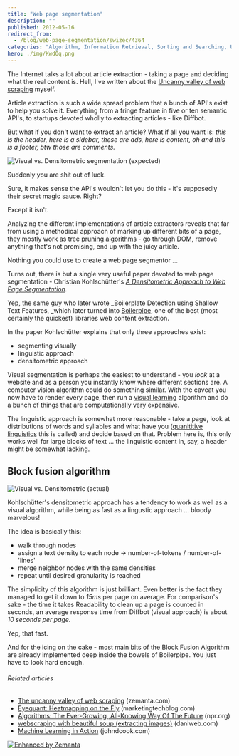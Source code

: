 ```yaml
---
title: "Web page segmentation"
description: ""
published: 2012-05-16
redirect_from:
  - /blog/web-page-segmentation/swizec/4364
categories: "Algorithm, Information Retrieval, Sorting and Searching, Uncategorized, Web page"
hero: ./img/KwdOq.png
---
```


The Internet talks a lot about article extraction - taking a page and deciding what the real content is. Hell, I've written about the [Uncanny valley of web scraping](http://www.zemanta.com/fruitblog/the-uncanny-valley-of-web-scraping/) myself.

Article extraction is such a wide spread problem that a bunch of API's exist to help you solve it. Everything from a fringe feature in five or ten semantic API's, to startups devoted wholly to extracting articles - like Diffbot.

But what if you don't want to extract an article? What if all you want is: _this is the header, here is a sidebar, these are ads, here is content, oh and this is a footer, btw those are comments._

![Visual vs. Densitometric segmentation (expected)](./img/KwdOq.png "Visual vs. Densitometric segmentation (expected)")

Suddenly you are shit out of luck.

Sure, it makes sense the API's wouldn't let you do this - it's supposedly their secret magic sauce. Right?

Except it isn't.

Analyzing the different implementations of article extractors reveals that far from using a methodical approach of marking up different bits of a page, they mostly work as tree [pruning algorithms](http://en.wikipedia.org/wiki/Pruning_%28decision_trees%29 "Pruning (decision trees)") - go through [DOM](http://en.wikipedia.org/wiki/Document_Object_Model "Document Object Model"), remove anything that's not promising, end up with the juicy article.

Nothing you could use to create a web page segmentor ...

Turns out, there is but a single very useful paper devoted to web page segmentation - Christian Kohlschütter's _[A Densitometric Approach to Web Page Segmentation](https://docs.google.com/viewer?url=http%3A%2F%2Fcoitweb.uncc.edu%2F~jfan%2Fwebimage2.pdf)._

Yep, the same guy who later wrote \_Boilerplate Detection using Shallow Text Features, \_which later turned into [Boilerpipe](https://code.google.com/p/boilerpipe/), one of the best (most certainly the quickest) libraries web content extraction.

In the paper Kohlschütter explains that only three approaches exist:

- segmenting visually
- linguistic approach
- densitometric approach

Visual segmentation is perhaps the easiest to understand - you _look_ at a website and as a person you instantly know where different sections are. A computer vision algorithm could do something similar. With the caveat you now have to render every page, then run a [visual learning](http://en.wikipedia.org/wiki/Visual_learning "Visual learning") algorithm and do a bunch of things that are computationally very expensive.

The linguistic approach is somewhat more reasonable - take a page, look at distributions of words and syllables and what have you ([quanititive linguistics](http://en.wikipedia.org/wiki/Quantitative_linguistics) this is called) and decide based on that. Problem here is, this only works well for large blocks of text ... the linguistic content in, say, a header might be somewhat lacking.

## Block fusion algorithm

![Visual vs. Densitometric (actual)](./img/LCupU.png "Visual vs. Densitometric (actual)")

Kohlschütter's densitometric approach has a tendency to work as well as a visual algorithm, while being as fast as a lingustic approach ... bloody marvelous!

The idea is basically this:

- walk through nodes
- assign a text density to each node -> number-of-tokens / number-of-'lines'
- merge neighbor nodes with the same densities
- repeat until desired granularity is reached

The simplicity of this algorithm is just brilliant. Even better is the fact they managed to get it down to _15ms_ per page on average. For comparison's sake - the time it takes Readability to clean up a page is counted in seconds, an average response time from Diffbot (visual approach) is about _10 seconds per page._

Yep, that fast.

And for the icing on the cake - most main bits of the Block Fusion Algorithm are already implemented deep inside the bowels of Boilerpipe. You just have to look hard enough.

###### Related articles

- [The uncanny valley of web scraping](http://www.zemanta.com/fruitblog/the-uncanny-valley-of-web-scraping/) (zemanta.com)
- [Eyequant: Heatmapping on the Fly](http://www.marketingtechblog.com/eyequant/) (marketingtechblog.com)
- [Algorithms: The Ever-Growing, All-Knowing Way Of The Future](http://www.npr.org/blogs/alltechconsidered/2012/05/14/152444019/algorithms-the-ever-growing-all-knowing-way-of-the-future?ft=1&f=1049) (npr.org)
- [webscraping with beautiful soup (extracting images)](http://www.daniweb.com/software-development/python/threads/423356/webscraping-with-beautiful-soup-extracting-images) (daniweb.com)
- [Machine Learning in Action](http://www.johndcook.com/blog/2012/05/15/machine-learning-in-action/) (johndcook.com)

[![Enhanced by Zemanta](http://img.zemanta.com/zemified_e.png?x-id=80957035-03c6-4cce-93f6-3c07a987921a)](http://www.zemanta.com/?px "Enhanced by Zemanta")
